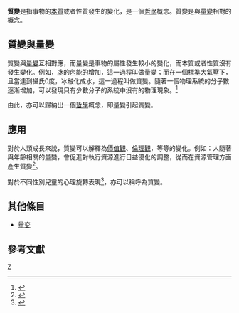 '''質變'''是指事物的[[本質|本質]]或者性質發生的變化，是一個[[哲學|哲學]]概念。質變是與[[量變|量變]]相對的概念。

== 質變與量變 ==
質變與[[量變|量變]]互相對應，而量變是事物的屬性發生較小的變化，而本質或者性質沒有發生變化。例如，[[冰|冰]]的[[內能|內能]]的增加，這一過程叫做量變；而在一個[[標準大氣壓|標準大氣壓]]下，且當達到攝氏0度，冰融化成水，這一過程叫做質變。隨著一個物理系統的分子數逐漸增加，可以發現只有少數分子的系統中沒有的物理現象。<ref>{{Cite journal|title=從量變到質變|author=陳宣毅&黃慕傑|url=https://ejournal.stpi.narl.org.tw/sd/download?source=10005/10005-08.pdf&vlId=C280F04E-8F4B-403E-9014-18E4521CF6DA&nd=0&ds=0|date=May, 2011|journal=科學發展|publisher=中央大學物理系|issue=461期|doi=|others=|year=2011|volume=|page=|pmid=|access-date=2021-05-18|archive-date=2019-01-25|archive-url=https://web.archive.org/web/20190125183902/https://ejournal.stpi.narl.org.tw/sd/download?source=10005%2F10005-08.pdf&vlId=C280F04E-8F4B-403E-9014-18E4521CF6DA&nd=0&ds=0|dead-url=no}}</ref>

由此，亦可以歸納出一個[[哲學|哲學]]概念，即量變引起質變。

== 應用 ==
對於人類成長來說，質變可以解釋為[[價值觀|價值觀]]、[[倫理|倫理觀]]，等等的變化。例如：人隨著與年齡相關的量變，會促進對執行資源進行日益優化的調整，從而在資源管理方面產生質變<ref>{{Cite journal|title=Qualitative change in executive control during childhood and adulthood|url=https://www.ncbi.nlm.nih.gov/pmc/articles/PMC4049232/|last=Chevalier|first=Nicolas|last2=Wiebe|first2=Sandra A.|date=2013-7|journal=Cognition|issue=1|doi=10.1016/j.cognition.2013.02.012|volume=128|pages=1–12|issn=0010-0277|pmc=4049232|pmid=23562979|last3=Huber|first3=Kristina L.|last4=Espy|first4=Kimberly Andrews}}</ref>。

對於不同性別兒童的心理旋轉表現<ref>{{Cite journal|title=Quantitative and qualitative change in children's mental rotation performance|url=http://www.sciencedirect.com/science/article/pii/S1041608007001161|last=Geiser|first=Christian|last2=Lehmann|first2=Wolfgang|date=2008-10-01|journal=Learning and Individual Differences|issue=4|doi=10.1016/j.lindif.2007.09.001|series=Including Special Issue on Creativity|volume=18|pages=419–429|issn=1041-6080|last3=Corth|first3=Martin|last4=Eid|first4=Michael|access-date=2019-01-25|archive-date=2013-02-17|archive-url=https://web.archive.org/web/20130217095433/http://www.sciencedirect.com/science/article/pii/S1041608007001161|dead-url=no}}</ref>，亦可以稱呼為質變。

==其他條目==

*[[量变|量变]]

== 參考文獻 ==
{{Reflist}}
[[Category:哲学理论|Z]]